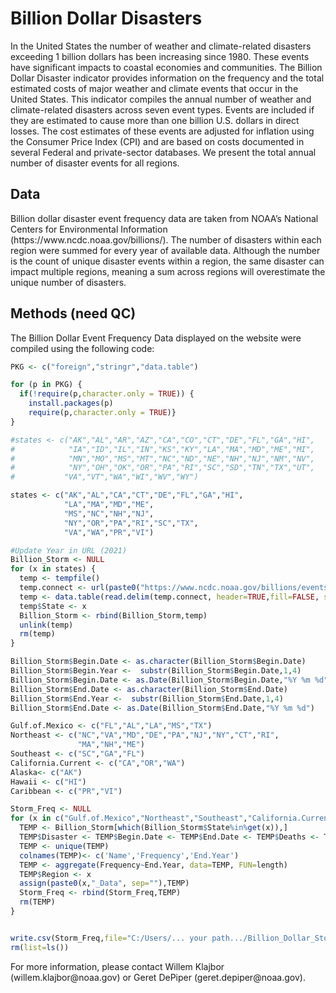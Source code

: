 # Billion Dollar Disasters

In the United States the number of weather and climate-related disasters exceeding 1 billion dollars has been increasing since 1980. These events have significant impacts to coastal economies and communities. The Billion Dollar Disaster indicator provides information on the frequency and the total estimated costs of major weather and climate events that occur in the United States. This indicator compiles the annual number of weather and climate-related disasters across seven event types. Events are included if they are estimated to cause more than one billion U.S. dollars in direct losses. The cost estimates of these events are adjusted for inflation using the Consumer Price Index (CPI) and are based on costs documented in several Federal and private-sector databases. We present the total annual number of disaster events for all regions.

## Data

Billion dollar disaster event frequency data are taken from NOAA’s National Centers for Environmental Information (https://www.ncdc.noaa.gov/billions/). The number of disasters within each region were summed for every year of available data. Although the number is the count of unique disaster events within a region, the same disaster can impact multiple regions, meaning a sum across regions will overestimate the unique number of disasters.

## Methods (need QC)

The Billion Dollar Event Frequency Data displayed on the website were compiled using the following code:

```r
PKG <- c("foreign","stringr","data.table")

for (p in PKG) {
  if(!require(p,character.only = TRUE)) {  
    install.packages(p)
    require(p,character.only = TRUE)}
}

#states <- c("AK","AL","AR","AZ","CA","CO","CT","DE","FL","GA","HI",
#            "IA","ID","IL","IN","KS","KY","LA","MA","MD","ME","MI",
#            "MN","MO","MS","MT","NC","ND","NE","NH","NJ","NM","NV",
#            "NY","OH","OK","OR","PA","RI","SC","SD","TN","TX","UT",
#           "VA","VT","WA","WI","WV","WY")

states <- c("AK","AL","CA","CT","DE","FL","GA","HI",
            "LA","MA","MD","ME",
            "MS","NC","NH","NJ",
            "NY","OR","PA","RI","SC","TX",
            "VA","WA","PR","VI")

#Update Year in URL (2021)
Billion_Storm <- NULL
for (x in states) {
  temp <- tempfile()
  temp.connect <- url(paste0("https://www.ncdc.noaa.gov/billions/events-",x,"-1980-2021.csv", sep=""))
  temp <- data.table(read.delim(temp.connect, header=TRUE,fill=FALSE, stringsAsFactors=FALSE,skip=1, sep=","))
  temp$State <- x
  Billion_Storm <- rbind(Billion_Storm,temp)
  unlink(temp)
  rm(temp)
}

Billion_Storm$Begin.Date <- as.character(Billion_Storm$Begin.Date)
Billion_Storm$Begin.Year <-  substr(Billion_Storm$Begin.Date,1,4)
Billion_Storm$Begin.Date <- as.Date(Billion_Storm$Begin.Date,"%Y %m %d")
Billion_Storm$End.Date <- as.character(Billion_Storm$End.Date)
Billion_Storm$End.Year <-  substr(Billion_Storm$End.Date,1,4)
Billion_Storm$End.Date <- as.Date(Billion_Storm$End.Date,"%Y %m %d")

Gulf.of.Mexico <- c("FL","AL","LA","MS","TX")
Northeast <- c("NC","VA","MD","DE","PA","NJ","NY","CT","RI",
               "MA","NH","ME")
Southeast <- c("SC","GA","FL")
California.Current <- c("CA","OR","WA")
Alaska<- c("AK")
Hawaii <- c("HI")
Caribbean <- c("PR","VI")

Storm_Freq <- NULL
for (x in c("Gulf.of.Mexico","Northeast","Southeast","California.Current","Alaska","Hawaii","Caribbean")) {
  TEMP <- Billion_Storm[which(Billion_Storm$State%in%get(x)),]
  TEMP$Disaster <- TEMP$Begin.Date <- TEMP$End.Date <- TEMP$Deaths <- TEMP$State <- TEMP$Begin.Year <- NULL
  TEMP <- unique(TEMP)
  colnames(TEMP)<- c('Name','Frequency','End.Year')
  TEMP <- aggregate(Frequency~End.Year, data=TEMP, FUN=length)
  TEMP$Region <- x
  assign(paste0(x,"_Data", sep=""),TEMP)
  Storm_Freq <- rbind(Storm_Freq,TEMP)
  rm(TEMP)
}


write.csv(Storm_Freq,file="C:/Users/... your path.../Billion_Dollar_Storms_1980_Present.csv")
rm(list=ls())

```

For more information, please contact Willem Klajbor (willem.klajbor@noaa.gov) or Geret DePiper (geret.depiper@noaa.gov).
